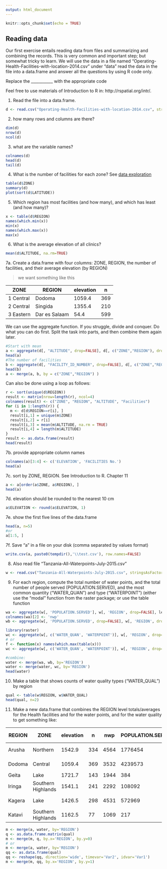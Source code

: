 ```yaml
---
output: html_document
---
```


```r
knitr::opts_chunk$set(echo = TRUE)
```

## Reading data

Our first exercise entails reading data from files and summarizing and combining the records. This is very common and important step; but somewhat tricky to learn.  We will use the data in a file named "Operating-Health-Facilities-with-location-2014.csv" under "data" read the data in the file into a data.frame and answer all the questions by using R code only. 

Replace the ___________ with the appropriate code 

Feel free to use materials of Introduction to R in: http://rspatial.org/intr/.

1. Read the file into a data.frame.

```r
d <- read.csv("Operating-Health-Facilities-with-location-2014.csv", stringsAsFactors=FALSE)

```

2. how many rows and columns are there?

```r
dim(d)
nrow(d)
ncol(d)
```


3. what are the variable names?

```r
colnames(d)
head(d)
tail(d)
```


4. What is the number of facilities for each zone?
See [data exploration](https://rspatial.org/intr/7-explore.html#data-exploration)

```r
table(d$ZONE) 
summary(d)
plot(sort(d$LATITUDE))

```

5. Which region has most facilities (and how many), and which has least (and how many)?

```r
x <- table(d$REGION)
names(which.min(x))
min(x)
names(which.max(x))
max(x)

```

6. What is the average elevation of all clinics?

```r
mean(d$ALTITUDE, na.rm=TRUE)


```


7a. Create a data.frame with four columns: ZONE, REGION, the number of facilities, and their average elevation (by REGION)

> we want something like this

| ZONE      | REGION        | elevation | n   |
|-----------|---------------|-----------|-----|
| 1 Central | Dodoma        | 1059.4    | 369 |
| 2 Central | Singida       | 1355.4    | 210 |
| 3 Eastern | Dar es Salaam | 54.4      | 599 |

We can use the aggregate function. If you struggle, divide and conquer. Do what you can do first. Split the task into parts, and then combine them again later.

```r
#Start with mean
a <- aggregate(d[, "ALTITUDE", drop=FALSE], d[, c("ZONE","REGION"), drop=FALSE], mean, na.rm=TRUE)
head(a)
#The number of facilities
b <- aggregate(d[, "FACILITY_ID_NUMBER", drop=FALSE], d[, c("ZONE","REGION"), drop=FALSE], length)
head(b)
a <- merge(a, b, by = c("ZONE","REGION") )

```

Can also be done using a loop as follows:

```r
r <- sort(unique(d$REGION))
result <- matrix(nrow=length(r), ncol=4)
colnames(result) <- c("ZONE", "REGION", "ALTITUDE", "Facilities")
for (i in 1:length(r)) {
  m <- d[d$REGION==r[i], ]
  result[i,1] = unique(m$ZONE)
  result[i,2] = r[i]
  result[i,3] = mean(m$ALTITUDE, na.rm = TRUE)
  result[i,4] = length(m$ALTITUDE)
}
result <- as.data.frame(result)
head(result)

```


7b. provide appropriate column names 

```r
colnames(a)[3:4] <- c('ELEVATION', 'FACILITIES No.')
head(a)
```


7c. sort by ZONE, REGION. See Introduction to R. Chapter 11

```r
a <- a[order(a$ZONE, a$REGION), ]
head(a)
```


7d. elevation should be rounded to the nearest 10 cm

```r
a$ELEVATION <- round(a$ELEVATION, 1)

```


7e. show the first five lines of the data.frame

```r
head(a, n=5)
#or
a[1:5, ]
```



7f. Save "a" in a file on your disk (comma separated by values format)

```r
write.csv(a, paste0(tempdir(),'\\test.csv'), row.names=FALSE)

```


8. Also read file "Tanzania-All-Waterpoints-July-2015.csv"

```r
w <- read.csv("Tanzania-All-Waterpoints-July-2015.csv", stringsAsFactors=FALSE)

```


9. For each region, compute the total number of water points, and the total number of people served (POPULATION.SERVED),  and the most common quantity ("WATER_QUAN") and type ("WATERPOINT") (either use the "modal" function from the raster package; or  use the table function

```r
wa <- aggregate(w[, 'POPULATION.SERVED'], w[, 'REGION', drop=FALSE], length) 
colnames(wa)[2] <- 'nwp'
wb <- aggregate(w[, 'POPULATION.SERVED', drop=FALSE], w[, 'REGION', drop=FALSE], sum, na.rm=TRUE) 

library(raster)
wc <- aggregate(w[, c('WATER_QUAN', 'WATERPOINT')], w[, 'REGION', drop=FALSE], modal, na.rm=TRUE) 
# or
f <- function(x) names(which.max(table(x)))
wc <- aggregate(w[, c('WATER_QUAN', 'WATERPOINT')], w[, 'REGION', drop=FALSE], f) 

#combine:
water <- merge(wa, wb, by='REGION')
water <- merge(water, wc, by='REGION')
head(water)
```


10. Make a table that shows counts of water quality types ("WATER_QUAL") by region

```r
qual <- table(w$REGION, w$WATER_QUAL)
head(qual, n=2)
```


11. Make a new data.frame that combines the REGION level totals/averages for the  Health facilities and for the water points, and for the water quality to get something like:

| REGION | ZONE               | elevation | n   | nwp  | POPULATION.SERVED | WATER_QUAN   | WATERPOINT         | coloured | fluoride | fluoride abandoned | good | milky | salty | salty abandoned | soft | unknown |
|--------|--------------------|-----------|-----|------|-------------------|--------------|--------------------|----------|----------|--------------------|------|-------|-------|-----------------|------|---------|
| Arusha | Northern           | 1542.9    | 334 | 4564 | 1776454           | insufficient | communal standpipe | 18       | 161      | 1                  | 0    | 5     | 20    | 1               | 4227 | 131     |
| Dodoma | Central            | 1059.4    | 369 | 3532 | 4239573           | enough       | communal standpipe | 38       | 0        | 0                  | 0    | 21    | 594   | 22              | 2694 | 163     |
| Geita  | Lake               | 1721.7    | 143 | 1944 | 384               | enough       | hand pump          | 32       | 1        | 0                  | 0    | 33    | 51    | 1               | 1561 | 265     |
| Iringa | Southern Highlands | 1541.1    | 241 | 2292 | 108092            | enough       | communal standpipe | 3        | 0        | 0                  | 0    | 0     | 27    | 4               | 2191 | 67      |
| Kagera | Lake               | 1426.5    | 298 | 4531 | 572969            | enough       | communal standpipe | 64       | 5        | 0                  | 0    | 76    | 117   | 2               | 4066 | 201     |
| Katavi | Southern Highlands | 1162.5    | 77  | 1069 | 217               | enough       | hand pump          | 6        | 0        | 0                  | 0    | 6     | 127   | 2               | 907  | 21      |


```r
m <- merge(a, water, by='REGION')
q <- as.data.frame.matrix(qual)
m <- merge(m, q, by.x='REGION', by.y=0)
# or
m <- merge(a, water, by='REGION')
qq <- as.data.frame(qual)
qq <- reshape(qq, direction='wide', timevar='Var2', idvar='Var1')
m <- merge(m, qq, by.x='REGION', by.y=1)

```

